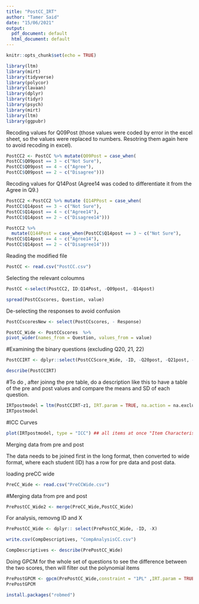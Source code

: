 ```yaml
---
title: "PostCC_IRT"
author: "Tamer Said"
date: "15/06/2021"
output:
  pdf_document: default
  html_document: default
---
```


```r
knitr::opts_chunk$set(echo = TRUE)
```

```r
library(ltm)
library(mirt)
library(tidyverse)
library(polycor)
library(lavaan)
library(dplyr) 
library(tidyr)
library(psych)
library(mirt)
library(ltm)
library(ggpubr)
```

Recoding values for Q09Post (those values were coded by error in the excel sheet, so the values were replaced to numbers. Resotring them again here to avoid recoding in excel).

```r
PostCC2 <- PostCC %>% mutate(Q09Post = case_when(
PostCC$Q09post == 3 ~ c("Not Sure"),
PostCC$Q09post == 4 ~ c("Agree"),
PostCC$Q09post == 2 ~ c("Disagree")))
```

Recoding values for Q14Post (Agree14 was coded to differentiate it from the Agree in Q9.)

```r
PostCC2 <-PostCC2 %>% mutate (Q14PPost = case_when(
PostCC$Q14post == 3 ~ c("Not Sure"),
PostCC$Q14post == 4 ~ c("Agree14"),
PostCC$Q14post == 2 ~ c("Disagree14")))
```

```r
PostCC2 %>% 
  mutate(Q144Post = case_when(PostCC$Q14post == 3 ~ c("Not Sure"),
PostCC$Q14post == 4 ~ c("Agree14"),
PostCC$Q14post == 2 ~ c("Disagree14")))

```


Reading the modified file
```r
PostCC <- read.csv("PostCC.csv")
```


Selecting the relevant coloumns 

```r
PostCC <-select(PostCC2, ID:Q14Post, -Q09post, -Q14post)
```


```r
spread(PostCCscores, Question, value)
```
De-selecting the responses to avoid confusion

```r
PostCCscoresNew <- select(PostCCscores, - Response)
```

```r
PostCC_Wide <- PostCCscores  %>%
pivot_wider(names_from = Question, values_from = value)
```

#Examining the binary questions (excluding Q20, 21, 22)

```r
PostCCIRT <- dplyr::select(PostCCScore_Wide, -ID, -Q20post, -Q21post, -Q22post)
```

```r
describe(PostCCIRT)
```
#To do , after joinng the pre table, do a description like this to have a table of the pre and post values and compare the means and SD of each question. 

```r
IRTpostmodel = ltm(PostCCIRT~z1, IRT.param = TRUE, na.action = na.exclude)#na exclude command, excludes missing values
IRTpostmodel
```
#ICC Curves
```r
plot(IRTpostmodel, type = "ICC") ## all items at once "Item Characterisitc Curve"
```


Merging data from pre and post 

The data needs to be joined first in the long format, then converted to wide format, where each student (ID) has a row for pre data and post data. 

loading preCC wide

```r
PreCC_Wide <- read.csv("PreCCWide.csv")
```


#Merging data from pre and post 
```r
PrePostCC_Wide2 <- merge(PreCC_Wide,PostCC_Wide)
```

For analysis, removng ID and X

```r
PrePostCC_Wide <- dplyr:: select(PrePostCC_Wide, -ID, -X)
```

```r
write.csv(CompDescriptives, "CompAnalysisCC.csv")
```


```r
CompDescriptives <- describe(PrePostCC_Wide)
```


Doing GPCM for the whole set of questions to see the difference between the two scores, then will filter out the polynomial items

```r
PrePostGPCM <- gpcm(PrePostCC_Wide,constraint = "1PL" ,IRT.param = TRUE)
PrePostGPCM
```


```r
install.packages("robmed")
```


